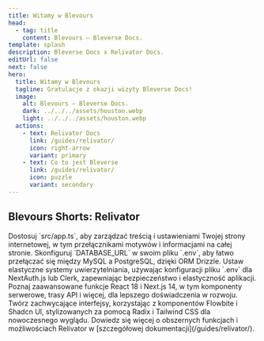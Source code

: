 ```yaml
---
title: Witamy w Blevours
head:
  - tag: title
    content: Blevours — Bleverse Docs.
template: splash
description: Bleverse Docs x Relivator Docs.
editUrl: false
next: false
hero:
  title: Witamy w Blevours
  tagline: Gratulacje z okazji wizyty Bleverse Docs!
  image:
    alt: Blevours — Bleverse Docs.
    dark: ../../../assets/houston.webp
    light: ../../../assets/houston.webp
  actions:
    - text: Relivator Docs
      link: /guides/relivator/
      icon: right-arrow
      variant: primary
    - text: Co to jest Bleverse
      link: /guides/relivator/
      icon: puzzle
      variant: secondary
---
```



## Blevours Shorts: Relivator

<CardGrid stagger>
  <Card title="Dostosuj Swój Projekt" icon="pencil">
    Dostosuj `src/app.ts`, aby zarządzać treścią i ustawieniami Twojej strony
    internetowej, w tym przełącznikami motywów i informacjami na całej stronie.
  </Card>
  <Card title="Bezproblemowa Integracja Baz Danych" icon="setting">
    Skonfiguruj `DATABASE_URL` w swoim pliku `.env`, aby łatwo przełączać się
    między MySQL a PostgreSQL, dzięki ORM Drizzle.
  </Card>
  <Card title="Optymalizuj Uwierzytelnianie" icon="puzzle">
    Ustaw elastyczne systemy uwierzytelniania, używając konfiguracji pliku
    `.env` dla NextAuth.js lub Clerk, zapewniając bezpieczeństwo i elastyczność
    aplikacji.
  </Card>
  <Card title="Odkryj Nowoczesny Rozwój Webowy" icon="document">
    Poznaj zaawansowane funkcje React 18 i Next.js 14, w tym komponenty
    serwerowe, trasy API i więcej, dla lepszego doświadczenia w rozwoju.
  </Card>
  <Card title="Projektuj z Stylem" icon="bars">
    Twórz zachwycające interfejsy, korzystając z komponentów Flowbite i Shadcn
    UI, stylizowanych za pomocą Radix i Tailwind CSS dla nowoczesnego wyglądu.
  </Card>
  <Card title="Zanurz Się w Dokumentacji" icon="open-book">
    Dowiedz się więcej o obszernych funkcjach i możliwościach Relivator w
    [szczegółowej dokumentacji](/guides/relivator/).
  </Card>
</CardGrid>
